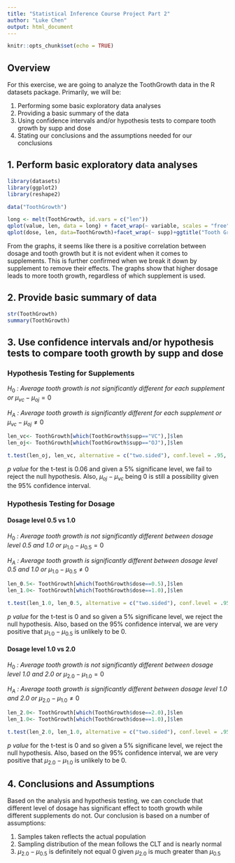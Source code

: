 ```yaml
---
title: "Statistical Inference Course Project Part 2"
author: "Luke Chen"
output: html_document
---
```


```r
knitr::opts_chunk$set(echo = TRUE)
```

## Overview

For this exercise, we are going to analyze the ToothGrowth data in the R datasets package. Primarily, we will be:

1. Performing some basic exploratory data analyses
2. Providing a basic summary of the data
3. Using confidence intervals and/or hypothesis tests to compare tooth growth by supp and dose
4. Stating our conclusions and the assumptions needed for our conclusions


## 1. Perform basic exploratory data analyses

```r
library(datasets)
library(ggplot2)
library(reshape2)

data("ToothGrowth")

long <- melt(ToothGrowth, id.vars = c("len"))
qplot(value, len, data = long) + facet_wrap(~ variable, scales = "free")+ggtitle("Tooth Growth vs Supp and Tooth Growth vs Dose")+xlab("")+ylab("Tooth Length")
qplot(dose, len, data=ToothGrowth)+facet_wrap(~ supp)+ggtitle("Tooth Growth vs Dose by Supp")+xlab("Supplement")+ylab("Tooth Length")
```

From the graphs, it seems like there is a positive correlation between dosage and tooth growth but it is not evident when it comes to supplements. This is further confirmed when we break it down by supplement to remove their effects. The graphs show that higher dosage leads to more tooth growth, regardless of which supplement is used.


## 2. Provide basic summary of data

```r
str(ToothGrowth)
summary(ToothGrowth)
```


## 3. Use confidence intervals and/or hypothesis tests to compare tooth growth by supp and dose


### Hypothesis Testing for Supplements

$H_0$ *: Average tooth growth is not significantly different for each supplement or * $\mu_{vc} - \mu_{oj} = 0$

$H_A$ *: Average tooth growth is significantly different for each supplement or * $\mu_{vc} - \mu_{oj} \neq 0$

```r
len_vc<- ToothGrowth[which(ToothGrowth$supp=="VC"),]$len
len_oj<- ToothGrowth[which(ToothGrowth$supp=="OJ"),]$len

t.test(len_oj, len_vc, alternative = c("two.sided"), conf.level = .95, paired=FALSE, var.equal = FALSE)
```

*p value* for the t-test is 0.06 and given a 5% significane level, we fail to reject the null hypothesis. Also,  $\mu_{oj} - \mu_{vc}$ being 0 is still a possibility given the 95% confidence interval.


### Hypothesis Testing for Dosage


#### Dosage level 0.5 vs 1.0

$H_0$ *: Average tooth growth is not significantly different between dosage level 0.5 and 1.0 or * $\mu_{1.0} - \mu_{0.5} = 0$

$H_A$ *: Average tooth growth is significantly different between dosage level 0.5 and 1.0 or * $\mu_{1.0} - \mu_{0.5} \neq 0$

```r
len_0.5<- ToothGrowth[which(ToothGrowth$dose==0.5),]$len
len_1.0<- ToothGrowth[which(ToothGrowth$dose==1.0),]$len

t.test(len_1.0, len_0.5, alternative = c("two.sided"), conf.level = .95, paired=FALSE, var.equal = FALSE)
```

*p value* for the t-test is 0 and so given a 5% significane level, we reject the null hypothesis. Also, based on the 95% confidence interval, we are very positive that $\mu_{1.0} - \mu_{0.5}$ is unlikely to be 0.


#### Dosage level 1.0 vs 2.0

$H_0$ *: Average tooth growth is not significantly different between dosage level 1.0 and 2.0 or * $\mu_{2.0} - \mu_{1.0} = 0$

$H_A$ *: Average tooth growth is significantly different between dosage level 1.0 and 2.0 or * $\mu_{2.0} - \mu_{1.0} \neq 0$

```r
len_2.0<- ToothGrowth[which(ToothGrowth$dose==2.0),]$len
len_1.0<- ToothGrowth[which(ToothGrowth$dose==1.0),]$len

t.test(len_2.0, len_1.0, alternative = c("two.sided"), conf.level = .95, paired=FALSE, var.equal = FALSE)
```

*p value* for the t-test is 0 and so given a 5% significane level, we reject the null hypothesis. Also, based on the 95% confidence interval, we are very positive that $\mu_{2.0} - \mu_{1.0}$ is unlikely to be 0.


## 4. Conclusions and Assumptions

Based on the analysis and hypothesis testing, we can conclude that different level of dosage has significant effect to tooth growth while different supplements do not. Our conclusion is based on a number of assumptions:

1. Samples taken reflects the actual population
2. Sampling distribution of the mean follows the CLT and is nearly normal
3. $\mu_{2.0} - \mu_{0.5}$ is definitely not equal 0 given $\mu_{2.0}$ is much greater than $\mu_{0.5}$